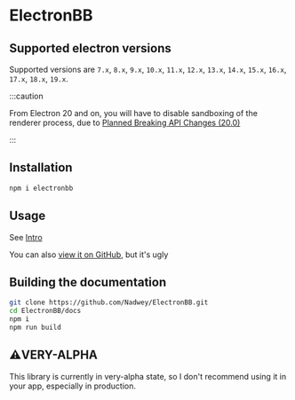 # ElectronBB

## Supported electron versions

Supported versions are `7.x`, `8.x`, `9.x`, `10.x`, `11.x`, `12.x`, `13.x`, `14.x`, `15.x`, `16.x`, `17.x`, `18.x`, `19.x`.

:::caution

From Electron 20 and on, you will have to disable sandboxing of the renderer process, due to [Planned Breaking API Changes (20.0)](https://www.electronjs.org/docs/latest/breaking-changes#planned-breaking-api-changes-200)

:::

## Installation

```bash
npm i electronbb
```

## Usage

See [Intro](docs/Intro)

You can also [view it on GitHub](https://github.com/Nadwey/ElectronBB/tree/main/docs/docs/Intro.md), but it's ugly

## Building the documentation

```bash
git clone https://github.com/Nadwey/ElectronBB.git
cd ElectronBB/docs
npm i
npm run build
```

## ⚠️VERY-ALPHA

This library is currently in very-alpha state, so I don't recommend using it in your app, especially in production.
